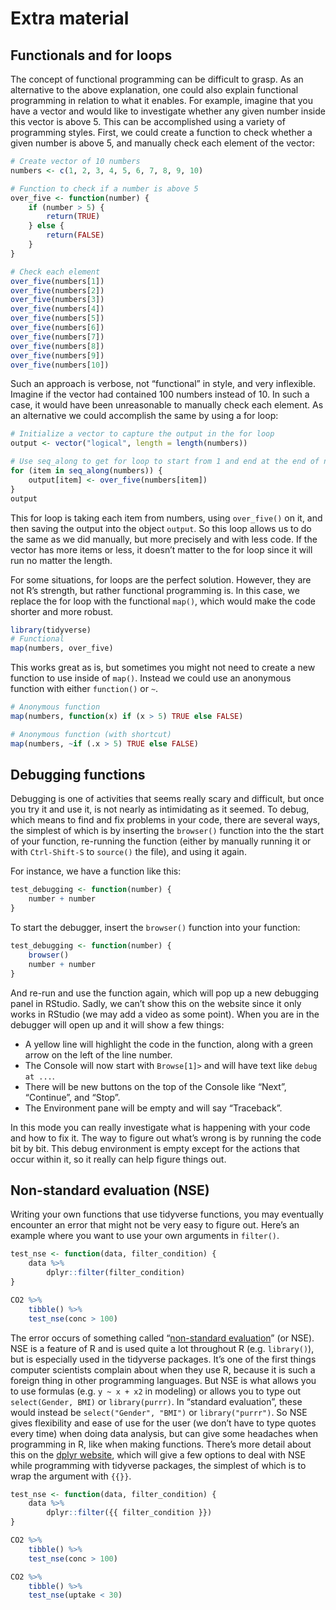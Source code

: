 # Extra material {#extra-material}

## Functionals and for loops {#alternative-loop-explanation}

The concept of functional programming can be difficult to grasp. As an
alternative to the above explanation, one could also explain functional
programming in relation to what it enables. For example, imagine that you have a
vector and would like to investigate whether any given number inside this vector
is above 5. This can be accomplished using a variety of programming styles.
First, we could create a function to check whether a given number is above 5,
and manually check each element of the vector:

```r
# Create vector of 10 numbers
numbers <- c(1, 2, 3, 4, 5, 6, 7, 8, 9, 10)

# Function to check if a number is above 5
over_five <- function(number) {
    if (number > 5) {
        return(TRUE)
    } else {
        return(FALSE)
    }
}

# Check each element
over_five(numbers[1])
over_five(numbers[2])
over_five(numbers[3])
over_five(numbers[4])
over_five(numbers[5])
over_five(numbers[6])
over_five(numbers[7])
over_five(numbers[8])
over_five(numbers[9])
over_five(numbers[10])
```

Such an approach is verbose, not "functional" in style, and very inflexible. Imagine if the vector had contained 100 numbers instead of 10. In such a case, it would have been unreasonable to manually check each element. As an alternative we could accomplish the same by using a for loop:

```r
# Initialize a vector to capture the output in the for loop
output <- vector("logical", length = length(numbers))

# Use seq_along to get for loop to start from 1 and end at the end of numbers
for (item in seq_along(numbers)) {
    output[item] <- over_five(numbers[item])
}
output
```

This for loop is taking each item from numbers, using `over_five()` on it, and then saving the output into the object `output`. So this loop allows us to do the same as we did manually, but more precisely and with less code. If the vector has more items or less, it doesn't matter to the for loop since it will run no matter the length.

For some situations, for loops are the perfect solution. However, they are not R's strength, but rather functional programming is. In this case, we replace the for loop with the functional `map()`, which would make the code shorter and more robust.

```r
library(tidyverse)
# Functional
map(numbers, over_five)
```

This works great as is, but sometimes you might not need to create a new function to use inside of `map()`. Instead we could use an anonymous function with either `function()` or `~`.

```r
# Anonymous function
map(numbers, function(x) if (x > 5) TRUE else FALSE)

# Anonymous function (with shortcut)
map(numbers, ~if (.x > 5) TRUE else FALSE)
```

## Debugging functions

Debugging is one of activities that seems really scary and difficult, but
once you try it and use it, is not nearly as intimidating as it seemed. 
To debug, which means to find and fix problems in your code, there are several
ways, the simplest of which is by inserting the `browser()` function into the
the start of your function, re-running the function (either by manually
running it or with `Ctrl-Shift-S` to `source()` the file), and using it again.

For instance, we have a function like this:

```r
test_debugging <- function(number) {
    number + number
}
```

To start the debugger, insert the `browser()` function into your function:

```r
test_debugging <- function(number) {
    browser()
    number + number
}
```

And re-run and use the function again, which will pop up a new debugging
panel in RStudio. Sadly, we can't show this on the website since it only
works in RStudio (we may add a video as some point). When you are in
the debugger will open up and it will show a few things:

<!-- TODO: eventually add an image or video.. but for next year. -->

- A yellow line will highlight the code in the function, along with a green arrow
on the left of the line number.
- The Console will now start with `Browse[1]>` and will have text like 
`debug at ...`.
- There will be new buttons on the top of the Console like "Next", "Continue",
and "Stop".
- The Environment pane will be empty and will say "Traceback".

<!-- TODO: Add image or video of this or extend it from previous video? -->
<!-- TODO: Image of debugging changes, with descriptions -->

In this mode you can really investigate what is happening
with your code and how to fix it. The way to figure out what's wrong is by running
the code bit by bit. This debug environment is empty except for the actions that
occur within it, so it really can help figure things out.

## Non-standard evaluation (NSE)

Writing your own functions that use tidyverse functions, you may eventually
encounter an error that might not be very easy to figure out. Here's an example
where you want to use your own arguments in `filter()`.

```r
test_nse <- function(data, filter_condition) {
    data %>% 
        dplyr::filter(filter_condition)
}

CO2 %>% 
    tibble() %>% 
    test_nse(conc > 100)
```

The error occurs of something called "[non-standard evaluation][nse]" (or NSE).
NSE is a feature of R and is used quite a lot throughout R (e.g. `library()`),
but is especially used in the tidyverse packages. It's one of the first
things computer scientists complain about when they use R, because it is such a
foreign thing in other programming languages. But NSE is what allows you to use
formulas (e.g. `y ~ x + x2` in modeling) or allows you to type out
`select(Gender, BMI)` or `library(purrr)`. In "standard evaluation", these
would instead be `select("Gender", "BMI")` or `library("purrr")`. So NSE gives
flexibility and ease of use for the user (we don't have to type quotes every
time) when doing data analysis, but can give some headaches when programming in
R, like when making functions. There's more detail about this on the 
[dplyr website][dplyr-programming], which will give a few options to deal with
NSE while programming with tidyverse packages, the simplest of which is to wrap
the argument with `{{}}`. 

[nse]: https://adv-r.had.co.nz/Computing-on-the-language.html
[dplyr-programming]: https://dplyr.tidyverse.org/articles/programming.html#warm-up

```r
test_nse <- function(data, filter_condition) {
    data %>% 
        dplyr::filter({{ filter_condition }})
}

CO2 %>% 
    tibble() %>% 
    test_nse(conc > 100)

CO2 %>% 
    tibble() %>% 
    test_nse(uptake < 30)
```
